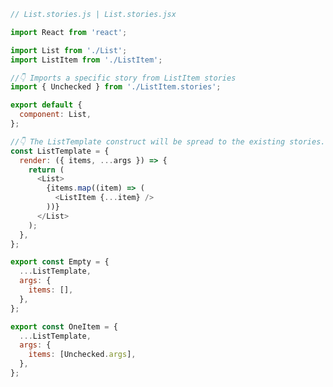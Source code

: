 ```js
// List.stories.js | List.stories.jsx

import React from 'react';

import List from './List';
import ListItem from './ListItem';

//👇 Imports a specific story from ListItem stories
import { Unchecked } from './ListItem.stories';

export default {
  component: List,
};

//👇 The ListTemplate construct will be spread to the existing stories.
const ListTemplate = {
  render: ({ items, ...args }) => {
    return (
      <List>
        {items.map((item) => (
          <ListItem {...item} />
        ))}
      </List>
    );
  },
};

export const Empty = {
  ...ListTemplate,
  args: {
    items: [],
  },
};

export const OneItem = {
  ...ListTemplate,
  args: {
    items: [Unchecked.args],
  },
};
```
